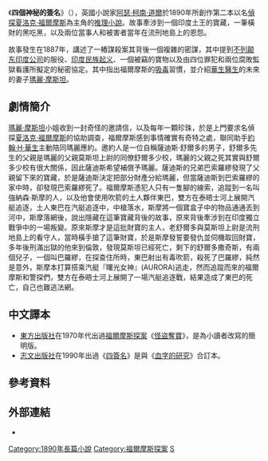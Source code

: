 {{noteta
|1=zh-hk:歇洛克; zh-tw:夏洛克
}}

{{expand|time=2011-07-19T03:48:54+00:00}}
{{unreferenced|time=2011-07-19T03:48:54+00:00}}
{{infobox Book | <!-- See Wikipedia:WikiProject_Novels or Wikipedia:WikiProject_Books -->
| name          = 四個神秘的簽名<br />The Sign of the Four
| title_orig    = 
| translator    = 
| image         = 
| image_caption = 
| author        = [[阿瑟·柯南·道爾|阿瑟·柯南·道爾]]
| cover_artist  = 
| country       = [[英國|英國]]
| language      = [[英語|英語]]
| series        = [[歇洛克·福爾摩斯|歇洛克·福爾摩斯]] 
| genre         = [[推理小說|推理小說]], [[犯罪小說|犯罪小說]]
| publisher     = [[Lippincott's_Monthly_Magazine|Lippincott's Monthly Magazine]]、[[Spencer_Blackett|Spencer Blackett]]（[[小説|小説]]）
| release_date  = 1890年二月
| media_type    = 
| pages         = 
| isbn          = NA
| preceded_by   = 《[[血字的研究|血字的研究]]》（1887年）
| followed_by   = 《[[福爾摩斯辦案記|福爾摩斯辦案記]]》（1891-1892年）
}}
《'''四個神秘的簽名'''》（{{lang-en|The Sign of the Four}}），英國小說家[[阿瑟·柯南·道爾|阿瑟·柯南·道爾]]於1890年所創作第二本以名[[偵探|偵探]][[夏洛克·福爾摩斯|夏洛克·福爾摩斯]]為主角的[[推理小說|推理小說]]。故事牽涉到一個印度土王的寶藏，一筆橫財的黑吃黑，以及兩位當事人和被害者當年在流刑地島上的恩怨。

故事發生在1887年，講述了一樁謀殺案其背後一個複雜的密謀，其中提到[[不列颠东印度公司|不列颠东印度公司]]的服役、[[印度民族起义|印度民族起义]]、一個被竊的寶物以及由四位罪犯和兩位腐敗監獄看護所擬定的秘密協定。其中指出福爾摩斯的[[吸毒|吸毒]]習慣，並介紹[[约翰·华生|華生醫生]]的未來的妻子[[瑪麗·摩斯坦|瑪麗·摩斯坦]]。

== 劇情簡介 ==
[[瑪麗·摩斯坦|瑪麗·摩斯坦]]小姐收到一封奇怪的邀請信，以及每年一顆珍珠，於是上門要求名偵探[[夏洛克·福爾摩斯|夏洛克·福爾摩斯]]的協助調查，福爾摩斯感到事情確實有奇特之處，聯同助手[[約翰·H·華生|約翰·H·華生]]主動陪同瑪麗應約。邀約人是一位自稱薩迪斯·舒爾多的男子，舒爾多先生的父親是瑪麗的父親莫斯坦上尉的同僚舒爾多少校，瑪麗的父親之死其實與舒爾多少校有很大關係，因此薩迪斯希望補償予瑪麗。薩迪斯的兄弟巴索羅繆發現了父親留下來的寶藏，於是薩迪斯決定把部分財產分給瑪麗，但當薩迪斯到巴索羅繆的家中時，卻發現巴索羅繆死了。福爾摩斯憑犯人只有一隻腳的線索，追蹤到一名叫強納森·斯摩的人，以及他會使用吹箭的土人夥伴東巴，雙方在泰晤士河上展開汽艇追逐，土人東巴在汽艇追逐中，中槍落水，斯摩將一個寶盒子中的物品通通丟到河中，斯摩落網後，說出隱藏在這筆寶藏背後的故事，原來背後牽涉到在印度獨立戰爭中的一場叛變。原來斯摩才是這批財寶的主人，老舒爾多與莫斯坦上尉是流刑地島上的看守人，當時橫手搶了這筆財寶，於是斯摩發誓要發仇並伺機取回財寶，多年後刑滿出獄的他來到倫敦，發現莫斯坦已經死亡，剩下的舒爾多撒奇斯，有兩個兒子，一個叫巴羅繆，在探查住所時，東巴射出有毒吹箭，殺死了巴羅繆，純然是意外，斯摩本打算搭乘汽艇『曙光女神』(AURORA)逃走，然而追蹤而來的福爾摩斯和警探們，雙方在泰晤士河上展開了一場汽艇追逐戰，結果造成了東巴的死亡，自己也難逃法網。

== 中文譯本 ==
*[[台灣東方出版社|東方出版社]]在1970年代出過[[福爾摩斯探案|福爾摩斯探案]]《[[怪盜奪寶|怪盜奪寶]]》，是為小讀者改寫的簡明版。
*[[志文出版社|志文出版社]]在1990年出過《[[四簽名|四簽名]]》是與《[[血字的研究|血字的研究]]》合訂本。

== 參考資料 ==
{{Reflist}}

== 外部連結 ==
{{wikisource|The Sign of the Four|四签名|en}}
{{commonscat-inline|The Sign of the Four}}
* {{gutenberg|no=2097|name=A Study in Scarlet}}
{{福爾摩斯小說}}

[[Category:1890年長篇小說|Category:1890年長篇小說]]
[[Category:福爾摩斯探案|Category:福爾摩斯探案]]
[[Category:蘇格蘭小說|S]]